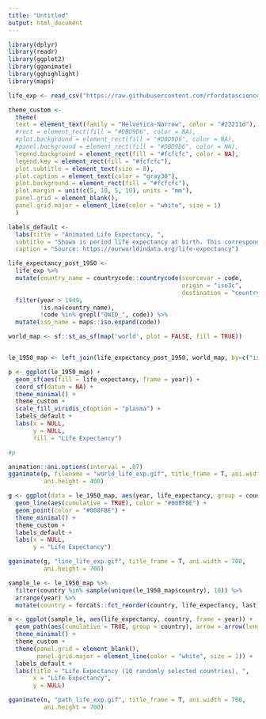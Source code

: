 ```yaml
---
title: "Untitled"
output: html_document
---
```


```r
library(dplyr)
library(readr)
library(ggplot2)
library(gganimate)
library(gghighlight)
library(maps)

life_exp <- read_csv("https://raw.githubusercontent.com/rfordatascience/tidytuesday/master/data/week14_global_life_expectancy.csv")

theme_custom <-
  theme(
  text = element_text(family = "Helvetica-Narrow", color = "#22211d"),
  #rect = element_rect(fill = "#DBD9D6", color = NA),
  #plot.background = element_rect(fill = "#DBD9D6", color = NA),
  #panel.background = element_rect(fill = "#DBD9D6", color = NA),
  legend.background = element_rect(fill = "#fcfcfc", color = NA),
  legend.key = element_rect(fill = "#fcfcfc"),
  plot.subtitle = element_text(size = 8),
  plot.caption = element_text(color = "gray30"),
  plot.background = element_rect(fill = "#fcfcfc"),
  plot.margin = unit(c(5, 10, 5, 10), units = "mm"),
  panel.grid = element_blank(),
  panel.grid.major = element_line(color = "white", size = 1)
  )

labels_default <-
  labs(title = "Animated Life Expectancy, ",
  subtitle = "Shown is period life expectancy at birth. This corresponds to an estimate of the average number of years a newborn infant\nwould live if prevailing patterns of mortality at the time of its birth were to stay the same throughout its life.",
  caption = "Source: https://ourworldindata.org/life-expectancy")

```

```r
life_expectancy_post_1950 <- 
  life_exp %>% 
  mutate(country_name = countrycode::countrycode(sourcevar = code, 
                                                 origin = "iso3c", 
                                                 destination = "country.name")) %>% 
  filter(year > 1949,
         !is.na(country_name),
         !code %in% grepl("OWID_", code)) %>% 
  mutate(iso_name = maps::iso.expand(code))
```

```r
world_map <- sf::st_as_sf(map('world', plot = FALSE, fill = TRUE))



```


```r
le_1950_map <- left_join(life_expectancy_post_1950, world_map, by=c("iso_name" = "ID"))
```

```r
p <- ggplot(le_1950_map) +
  geom_sf(aes(fill = life_expectancy, frame = year)) +
  coord_sf(datum = NA) +
  theme_minimal() +
  theme_custom +
  scale_fill_viridis_c(option = "plasma") +
  labels_default +
  labs(x = NULL,
       y = NULL,
       fill = "Life Expectancy")

#p
```

```r
animation::ani.options(interval = .07)
gganimate(p, filename = "world_life_exp.gif", title_frame = T, ani.width = 600, 
          ani.height = 400)
```

```r
g <- ggplot(data = le_1950_map, aes(year, life_expectancy, group = country, frame = year)) +
  geom_line(aes(cumulative = TRUE), color = "#008FBE") +
  geom_point(color = "#008FBE") +
  theme_minimal() +
  theme_custom +
  labels_default +
  labs(x = NULL,
       y = "Life Expectancy")

gganimate(g, "line_life_exp.gif", title_frame = T, ani.width = 700, 
          ani.height = 700)
```


```r

sample_le <- le_1950_map %>% 
  filter(country %in% sample(unique(le_1950_map$country), 10)) %>% 
  arrange(year) %>% 
  mutate(country = forcats::fct_reorder(country, life_expectancy, last))

n <- ggplot(sample_le, aes(life_expectancy, country, frame = year)) +
  geom_path(aes(cumulative = TRUE, group = country), arrow = arrow(length = unit(1.5, "mm"), type = "closed"), color = "#008FBE") +
  theme_minimal() +
  theme_custom +
  theme(panel.grid = element_blank(),
        panel.grid.major = element_line(color = "white", size = 1)) +
  labels_default +
  labs(title = "Life Expectancy (10 randomly selected countries), ",
       x = "Life Expectancy",
       y = NULL) 

gganimate(n, "path_life_exp.gif", title_frame = T, ani.width = 700, 
          ani.height = 700)
```

